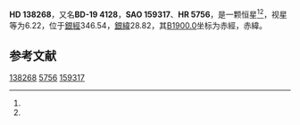 {{Starbox begin
| name = HD 138268
}}
{{Starbox observe
| epoch = [[J2000.0|J2000.0]]
| constell = {{星座名待查}}<ref name=SIMBAD>{{cite web
 | url=http://simbad.u-strasbg.fr/simbad/sim-id?Ident=HR+5756
 | title =Pulsating variable Star
 | publisher=Centre de Données astronomiques de Strasbourg
 | work=SIMBAD
 | accessdate=2012-07-13}}</ref><ref name=DATA>{{cite web
 | url=http://vizier.u-strasbg.fr/viz-bin/VizieR-5?-out.add=.&-source=5050&-corr=PK=HR&-out.max=9999&HR=5756
 | title=VizieR Detailed Page
 | accessdate=2012-07-13
 | archive-date=2019-02-16
 | archive-url=https://web.archive.org/web/20190216084032/http://vizier.u-strasbg.fr/viz-bin/VizieR-5?-out.add=.&-source=5050&-corr=PK=HR&-out.max=9999&HR=5756
 | dead-url=no
 }}</ref>
| 星官 = 
| ra = {{RA|15|31|43.4}}<ref name=SIMBAD /><ref name=DATA />
| dec = {{DEC|-20|9|53}}<ref name=SIMBAD /><ref name=DATA />
| appmag_v = 6.22<ref name=SIMBAD /><ref name=DATA />
}}
{{Starbox character
| class = A8V<ref name=SIMBAD /><ref name=DATA />
| b-v = 0.22<ref name=SIMBAD /><ref name=DATA />
| u-b = 0.14<ref name=SIMBAD /><ref name=DATA />
| r-i = <ref name=SIMBAD /><ref name=DATA />
| variable = 
}}
{{Starbox astrometry
| radial_v = 0.14
| prop_mo_ra = -40
| parallax = 
| p_error = 
}}
{{Starbox catalog
| names =BD-19 4128，[[SAO星表|SAO]] 159317，[[HD星表|HD]] 138268，[[HR星表|HR]] 5756}}
{{Starbox reference |Simbad=HR+5756}}
{{Starbox end}}

'''HD 138268'''，又名'''BD-19 4128'''，'''SAO 159317'''、'''HR 5756'''，是一颗恒星<ref name=SIMBAD /><ref name=DATA />，视星等为6.22，位于[[銀道座標系|銀經]]346.54，[[銀道座標系|銀緯]]28.82，其[[B1900.0|B1900.0]]坐标为赤經{{RA|15|25|58.1}}，赤緯{{DEC|-19|28.82|22}}。

== 参考文献 ==
{{reflist}}

{{star-stub}}

[[Category:HD和HDE天體|138268]]
[[Category:HR天體|5756]]
[[Category:SAO天體|159317]]